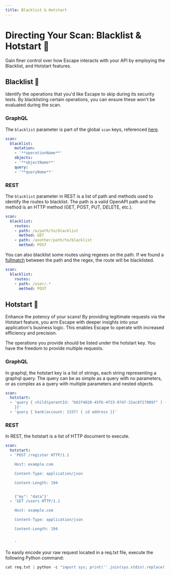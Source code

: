```yaml
---
title: Blacklist & Hotstart
---
```


# Directing Your Scan: Blacklist & Hotstart 🎯

Gain finer control over how Escape interacts with your API by employing the Blacklist, and Hotstart features.

## Blacklist 🚫

Identify the operations that you'd like Escape to skip during its security tests. By blacklisting certain operations, you can ensure these won't be evaluated during the scan.

### GraphQL

The `blacklist` parameter is part of the global `scan` keys, referenced [here](/testing/advanced-usage/parameters-reference).

```yaml
scan:
  blacklist:
    mutation:
    - '**operationName**'
    objects:
    - '**objectName**'
    query:
    - '**queryName**'
```

### REST

The `blacklist` parameter in REST is a list of path and methods used to identify the routes to blacklist. The path is a valid OpenAPI path and the method is an HTTP method (GET, POST, PUT, DELETE, etc.).

```yaml
scan:
  blacklist:
    routes:
    - path: /a/path/to/blacklist
      method: GET
    - path: /another/path/to/blacklist
      method: POST
```

You can also blacklist some routes using regexes on the path. If we found a [fullmatch](https://docs.python.org/3/library/re.html#re.fullmatch) between the path and the regex, the route will be blacklisted.

```yaml
scan:
  blacklist:
    routes:
    - path: /user/.*
      method: POST
```

## Hotstart 🚀

Enhance the potency of your scans! By providing legitimate requests via the Hotstart feature, you arm Escape with deeper insights into your application's business logic. This enables Escape to operate with increased efficiency and precision.

The operations you provide should be listed under the hotstart key. You have the freedom to provide multiple requests.

### GraphQL

In graphql, the hotstart key is a list of strings, each string representing a graphql query. The query can be as simple as a query with no parameters, or as complex as a query with multiple parameters and nested objects.

```yaml
scan:
  hotstart:
  - 'query { child(parentId: "b63f4020-45f6-4f33-9747-32ac8f270097" ) { id name birthdate
    }}'
  - 'query { bank(account: 1337) { id address }}'
```

### REST

In REST, the hotstart is a list of HTTP document to execute.

```yaml
scan:
  hotstart:
  - 'POST /register HTTP/1.1

    Host: example.com

    Content-Type: application/json

    Content-Length: 194


    {"my": "data"}'
  - 'GET /users HTTP/1.1

    Host: example.com

    Content-Type: application/json

    Content-Length: 194


    '
```

To easily encode your raw request located in a req.txt file, execute the following Python command:

```python
cat req.txt | python -c "import sys; print(''.join(sys.stdin).replace('\n', '\\\\n').replace('\\\\\"', '\\\\\\\\\"').replace('\"', '\\\\\"'))"
```